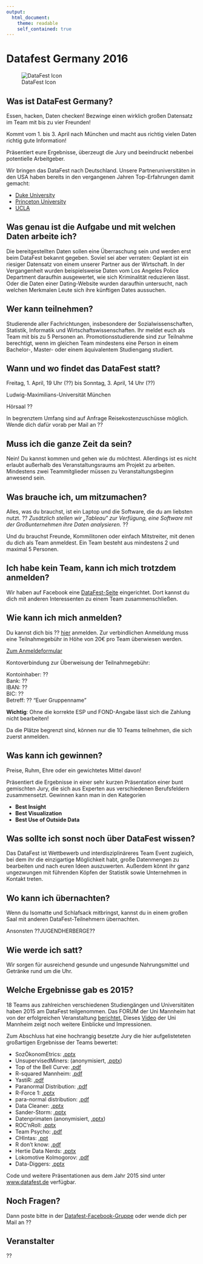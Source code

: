 ```yaml
---
output:
  html_document:
    theme: readable
    self_contained: true
---
```


# Datafest Germany 2016

![DataFest Icon](http://sswml.uni-mannheim.de/Teaching/DataFest%20Germany/Datafest_01_150304_small.jpg)

## Was ist DataFest Germany? 

Essen, hacken, Daten checken! Bezwinge einen wirklich großen Datensatz im Team mit bis zu vier Freunden! 

Kommt vom 1. bis 3. April nach München und macht aus richtig vielen Daten richtig gute Information! 

Präsentiert eure Ergebnisse, überzeugt die Jury und beeindruckt nebenbei potentielle Arbeitgeber.

Wir bringen das DataFest nach Deutschland. Unsere Partneruniversitäten in den USA haben bereits in den vergangenen Jahren Top-Erfahrungen damit gemacht: 

- [Duke University](https://stat.duke.edu/datafest)
- [Princeton University](http://orfe.princeton.edu/datafest/)
- [UCLA](http://datafest.stat.ucla.edu/groups/datafest/)

## Was genau ist die Aufgabe und mit welchen Daten arbeite ich?

Die bereitgestellten Daten sollen eine Überraschung sein und werden erst beim DataFest bekannt gegeben. Soviel sei aber verraten: Geplant ist ein riesiger Datensatz von einem unserer Partner aus der Wirtschaft. In der Vergangenheit wurden beispielsweise Daten vom Los Angeles Police Department daraufhin ausgewertet, wie sich Kriminalität reduzieren lässt. Oder die Daten einer Dating-Website wurden daraufhin untersucht, nach welchen Merkmalen Leute sich ihre künftigen Dates aussuchen.


## Wer kann teilnehmen?

Studierende aller Fachrichtungen, insbesondere der Sozialwissenschaften, Statistik, Informatik und Wirtschaftswissenschaften. Ihr meldet euch als Team mit bis zu 5 Personen an. Promotionsstudierende sind zur Teilnahme berechtigt, wenn im gleichen Team mindestens eine Person in einem Bachelor-,  Master- oder einem äquivalentem Studiengang studiert.

## Wann und wo findet das DataFest statt?

Freitag, 1. April, 19 Uhr (??)  bis Sonntag, 3. April, 14 Uhr (??)

Ludwig-Maximilians-Universität München

Hörsaal ??

In begrenztem Umfang sind auf Anfrage Reisekostenzuschüsse möglich. Wende dich dafür vorab
per Mail an ??

## Muss ich die ganze Zeit da sein?

Nein! Du kannst kommen und gehen wie du möchtest. Allerdings ist es nicht erlaubt außerhalb des Veranstaltungsraums am Projekt zu arbeiten. Mindestens zwei Teammitglieder müssen zu Veranstaltungsbeginn anwesend sein.

## Was brauche ich, um mitzumachen?

Alles, was du brauchst, ist ein Laptop und die Software, die du am liebsten nutzt. ?? _Zusätzlich stellen wir „Tableau“ zur Verfügung, eine Software mit der Großunternehmen ihre Daten analysieren._ ??

Und du brauchst Freunde, Kommilitonen oder einfach Mitstreiter, mit denen du dich als
Team anmeldest. Ein Team besteht aus mindestens 2 und maximal 5 Personen.

## Ich habe kein Team, kann ich mich trotzdem anmelden?

Wir haben auf Facebook eine [DataFest-Seite](https://www.facebook.com/groups/DataFestGermany/) eingerichtet. Dort kannst du dich mit anderen Interessenten zu einem Team zusammenschließen. 

## Wie kann ich mich anmelden?

Du kannst dich bis ?? [hier](https://docs.google.com/forms/d/1vlDa3gnup3qiFaEhJ5xOWNZ7Apn43h_3oIcxU1iGm48/viewform) anmelden. 
Zur verbindlichen Anmeldung muss eine Teilnahmegebühr in Höhe von 20€ pro Team überwiesen werden.

[Zum Anmeldeformular](https://docs.google.com/forms/d/1vlDa3gnup3qiFaEhJ5xOWNZ7Apn43h_3oIcxU1iGm48/viewform)

Kontoverbindung zur Überweisung der Teilnahmegebühr:

Kontoinhaber: ??  
Bank: ??  
IBAN: ??  
BIC: ??  
Betreff: ?? "Euer Gruppenname"

__Wichtig__: Ohne die korrekte ESP und FOND-Angabe lässt sich die Zahlung nicht bearbeiten!

Da die Plätze begrenzt sind, können nur die 10 Teams teilnehmen, die sich zuerst anmelden. 

## Was kann ich gewinnen?

Preise, Ruhm, Ehre oder ein gewichtetes Mittel davon! 

Präsentiert die Ergebnisse in einer sehr kurzen Präsentation einer bunt gemischten Jury, die sich aus Experten aus verschiedenen Berufsfeldern zusammensetzt. Gewinnen kann man in den Kategorien

- __Best Insight__
- __Best Visualization__
- __Best Use of Outside Data__
 
## Was sollte ich sonst noch über DataFest wissen?

Das DataFest ist Wettbewerb und interdisziplinäreres Team Event zugleich, bei dem ihr die einzigartige Möglichkeit habt, große Datenmengen zu bearbeiten und nach euren Ideen auszuwerten. Außerdem könnt ihr ganz ungezwungen mit führenden Köpfen der Statistik sowie Unternehmen in Kontakt treten.

## Wo kann ich übernachten?

Wenn du Isomatte und Schlafsack mitbringst, kannst du in einem großen Saal mit anderen DataFest-Teilnehmern übernachten.

Ansonsten  ??JUGENDHERBERGE?? 

## Wie werde ich satt?

Wir sorgen für ausreichend gesunde und ungesunde Nahrungsmittel und Getränke rund um die Uhr.

## Welche Ergebnisse gab es 2015?

18 Teams aus zahlreichen verschiedenen Studiengängen und Universitäten haben 2015 am DataFest teilgenommen. Das FORUM der Uni Mannheim hat von der erfolgreichen Veranstaltung [berichtet.](https://www.uni-mannheim.de/forum/campus_leben/Ausgabe_1_2015/Ein%20Fest%20der%20Daten/)
Dieses [Video](http://sswml.uni-mannheim.de/Teaching/DataFest%20Germany/P3_DataFest_v2_small_mp4.mp4) der Uni Mannheim zeigt noch weitere Einblicke und Impressionen.

Zum Abschluss hat eine hochrangig besetzte Jury die hier aufgelisteteten großartigen Ergebnisse der Teams bewertet:

- SozÖkonomEtrics: [.pptx](http://sswml.uni-mannheim.de/Teaching/DataFest%20Germany/01Soz%C3%96konomEtrics2.pptx)
- UnsupervisedMiners: (anonymisiert, [.pptx](http://sswml.uni-mannheim.de/Teaching/DataFest%20Germany/02_Anonymized_Unsupervised%20Miners%20-%20Presentation.pptx))
- Top of the Bell Curve: [.pdf](http://sswml.uni-mannheim.de/Teaching/DataFest%20Germany/03top-ofbellcurve.pdf)
- R-squared Mannheim: [.pdf](http://sswml.uni-mannheim.de/Teaching/DataFest%20Germany/04R-Squared%20Mannheim.pdf)
- YastiR: [.pdf](http://sswml.uni-mannheim.de/Teaching/DataFest%20Germany/05YastiR.pdf)
- Paranormal Distribution: [.pdf](http://sswml.uni-mannheim.de/Teaching/DataFest%20Germany/06ParanormalDistribution.pdf)
- R-Force 1: [.pptx](http://sswml.uni-mannheim.de/Teaching/DataFest%20Germany/07R-Force1.pptx)
- para-normal distribution: [.pdf](http://sswml.uni-mannheim.de/Teaching/DataFest%20Germany/08para-normal%20distribution.pdf)
- Data Cleaner:  [.pptx](http://sswml.uni-mannheim.de/Teaching/DataFest%20Germany/09Pr%C3%A4sentation_DataCleaner.pptx)
- Sander-Storm: [.pptx](http://sswml.uni-mannheim.de/Teaching/DataFest%20Germany/10SanderStorm.pptx) 
- Datenprimaten (anonymisiert, [.pptx](http://sswml.uni-mannheim.de/Teaching/DataFest%20Germany/11_Anonymized_Datenprimaten.pptx)) 
- ROC'nRoll: [.pptx](http://sswml.uni-mannheim.de/Teaching/DataFest%20Germany/12ROCnRoll.pptx)
- Team Psycho: [.pdf](http://sswml.uni-mannheim.de/Teaching/DataFest%20Germany/13Team%20Psycho.pdf) 
- CHIntas: [.ppt](http://sswml.uni-mannheim.de/Teaching/DataFest%20Germany/14CHIntas_Pr%C3%A4sentation.ppt) 
- R don't know: [.pdf](http://sswml.uni-mannheim.de/Teaching/DataFest%20Germany/15Rdontknow.pdf) 
- Hertie Data Nerds: [.pptx](http://sswml.uni-mannheim.de/Teaching/DataFest%20Germany/16HertieDataNerds_DF2015DE.pptx)  
- Lokomotive Kolmogorov: [.pdf](http://sswml.uni-mannheim.de/Teaching/DataFest%20Germany/17Lokomotive%20Kolmogorov.pdf) 
- Data-Diggers: [.pptx](http://sswml.uni-mannheim.de/Teaching/DataFest%20Germany/18Data-Digger.pptx) 
 
Code und weitere Präsentationen aus dem Jahr 2015 sind unter [www.datafest.de](http://www.datafest.de/) verfügbar.


## Noch Fragen?

Dann poste bitte in der [Datafest-Facebook-Gruppe](https://www.facebook.com/groups/DataFestGermany/) oder wende dich per Mail an ??


## Veranstalter

??
